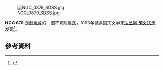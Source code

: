 {{expand|time=2016-11-30T16:52:30+00:00}}
{{NGCInfoBox|NGCID=NGC 879|發現者=法兰斯·莱文沃思|發現日期=1886年|其他編號=PGC 8705,KUG 0214-091|曆元=J2000.0|赤經=2時16分51.2秒
|赤緯=-8°57'50"|星座=鲸魚座|星體=星系|星等=14.7|表面亮度=13.6|藍等=15.3}}


[[File:NGC_0879_SDSS.jpg|thumb]]




'''NGC 879''' 是[[鲸魚座|鲸魚座]]的一個不规则[[星系|星系]]，1886年被美国天文学家[[法兰斯·莱文沃思|法兰斯·莱文沃思]]发现<ref>{{Cite web|url=http://simbad.u-strasbg.fr/simbad/sim-basic?Ident=NGC+879&submit=SIMBAD+search|title=NGC 879|accessdate=2016年11月30日|author=|date=|publisher=|archive-date=2016年12月1日|archive-url=https://web.archive.org/web/20161201020240/http://simbad.u-strasbg.fr/simbad/sim-basic?Ident=NGC+879&submit=SIMBAD+search|dead-url=no}}</ref>。

== 參考資料 ==
{{reflist}}


{{NGCReference|879}}
{{Catalogs|NGC=879}}

{{Galaxy-stub}}